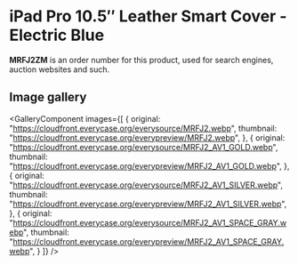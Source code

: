 
# iPad Pro 10.5″ Leather Smart Cover - Electric Blue

<Callout type='info' emoji='👉🏻'>**MRFJ2ZM** is an order number for this product, used for search engines, auction websites and such.</Callout>

## Image gallery

<GalleryComponent
    images={[
      {
        original: "https://cloudfront.everycase.org/everysource/MRFJ2.webp",
        thumbnail: "https://cloudfront.everycase.org/everypreview/MRFJ2.webp",
      },
      {
        original: "https://cloudfront.everycase.org/everysource/MRFJ2_AV1_GOLD.webp",
        thumbnail: "https://cloudfront.everycase.org/everypreview/MRFJ2_AV1_GOLD.webp",
      },
      {
        original: "https://cloudfront.everycase.org/everysource/MRFJ2_AV1_SILVER.webp",
        thumbnail: "https://cloudfront.everycase.org/everypreview/MRFJ2_AV1_SILVER.webp",
      },
      {
        original: "https://cloudfront.everycase.org/everysource/MRFJ2_AV1_SPACE_GRAY.webp",
        thumbnail: "https://cloudfront.everycase.org/everypreview/MRFJ2_AV1_SPACE_GRAY.webp",
      }
    ]}
  />
